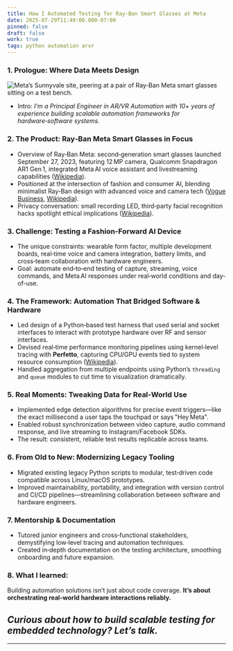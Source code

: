 ```yaml
---
title: How I Automated Testing for Ray‑Ban Smart Glasses at Meta
date: 2025-07-29T11:49:00.000-07:00
pinned: false
draft: false
work: true
tags: python automation arvr
---
```

### 1. Prologue: Where Data Meets Design

![](/uploads/meta_1.png "Meta’s Sunnyvale site, peering at a pair of Ray‑Ban Meta smart glasses sitting on a test bench.")



* Intro: *I’m a Principal Engineer in AR/VR Automation with 10+ years of experience building scalable automation frameworks for hardware‑software systems.*

### 2. The Product: Ray‑Ban Meta Smart Glasses in Focus

* Overview of Ray‑Ban Meta: second‑generation smart glasses launched September 27, 2023, featuring 12 MP camera, Qualcomm Snapdragon AR1 Gen 1, integrated Meta AI voice assistant and livestreaming capabilities ([Wikipedia](https://en.wikipedia.org/wiki/Ray-Ban_Meta?utm_source=chatgpt.com "Ray-Ban Meta")).
* Positioned at the intersection of fashion and consumer AI, blending minimalist Ray‑Ban design with advanced voice and camera tech ([Vogue Business](https://www.voguebusiness.com/story/technology/metas-far-sighted-fashion-moment?utm_source=chatgpt.com "Meta's far-sighted fashion moment"), [Wikipedia](https://en.wikipedia.org/wiki/Ray-Ban_Meta?utm_source=chatgpt.com "Ray-Ban Meta")).
* Privacy conversation: small recording LED, third‑party facial recognition hacks spotlight ethical implications ([Wikipedia](https://en.wikipedia.org/wiki/Ray-Ban_Meta?utm_source=chatgpt.com "Ray-Ban Meta")).

### 3. Challenge: Testing a Fashion‑Forward AI Device

* The unique constraints: wearable form factor, multiple development boards, real‑time voice and camera integration, battery limits, and cross‑team collaboration with hardware engineers.
* Goal: automate end‑to‑end testing of capture, streaming, voice commands, and Meta AI responses under real‑world conditions and day-of-use.

### 4. The Framework: Automation That Bridged Software & Hardware

* Led design of a Python‑based test harness that used serial and socket interfaces to interact with prototype hardware over RF and sensor interfaces.
* Devised real‑time performance monitoring pipelines using kernel‑level tracing with **Perfetto**, capturing CPU/GPU events tied to system resource consumption ([Wikipedia](https://en.wikipedia.org/wiki/Ray-Ban_Meta?utm_source=chatgpt.com "Ray-Ban Meta")).
* Handled aggregation from multiple endpoints using Python’s `threading` and `queue` modules to cut time to visualization dramatically.

### 5. Real Moments: Tweaking Data for Real‑World Use

* Implemented edge detection algorithms for precise event triggers—like the exact millisecond a user taps the touchpad or says "Hey Meta".
* Enabled robust synchronization between video capture, audio command response, and live streaming to Instagram/Facebook SDKs.
* The result: consistent, reliable test results replicable across teams.

### 6. From Old to New: Modernizing Legacy Tooling

* Migrated existing legacy Python scripts to modular, test‑driven code compatible across Linux/macOS prototypes.
* Improved maintainability, portability, and integration with version control and CI/CD pipelines—streamlining collaboration between software and hardware engineers.

### 7. Mentorship & Documentation

* Tutored junior engineers and cross‑functional stakeholders, demystifying low‑level tracing and automation techniques.
* Created in‑depth documentation on the testing architecture, smoothing onboarding and future expansion.

### 8.  What I learned:

Building automation solutions isn’t just about code coverage. **It’s about orchestrating real‑world hardware interactions reliably.**

## *Curious about how to build scalable testing for embedded technology? Let’s talk.*

- - -
